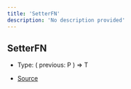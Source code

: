 ```yaml
---
title: 'SetterFN'
description: 'No description provided'
---
```


## SetterFN

- Type: (
  previous: P
  ) => T

- [Source](https://github.com/androz2091/discord-player/blob/ce04b3f4c6671029ce4d4aa9090e56ac7e7f5666/packages/discord-player/src/hooks/useMetadata.ts#L5)
